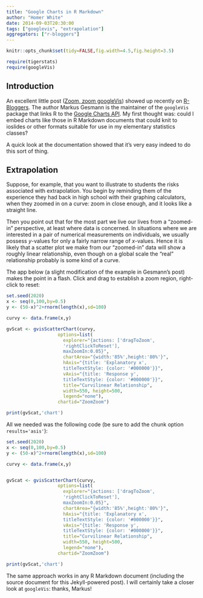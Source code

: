 ```yaml
---
title: "Google Charts in R Markdown"
author: "Homer White"
date: 2014-09-03T20:30:00
tags: ["googlevis", "extrapolation"]
aggregators: ["r-bloggers"]
---
```


```r
knitr::opts_chunk$set(tidy=FALSE,fig.width=4.5,fig.height=3.5)
```

```r
require(tigerstats)
require(googleVis)
```

## Introduction


An excellent little post ([Zoom, zoom googleVis](http://lamages.blogspot.com/2014/09/zoom-zoom-googlevis.html)) showed up recently on [R-Bloggers](http://www.r-bloggers.com/).  The author Markus Gesmann is the maintainer of the `googleVis` package that links R to the [Google Charts API](https://developers.google.com/chart/interactive/docs/gallery).  My first thought was:  could I embed charts like those in R Markdown documents that could knit to ioslides or other formats suitable for use in my elementary statistics classes?

<!--more-->

A quick look at the documentation showed that it's very easy indeed to do this sort of thing.


## Extrapolation

Suppose, for example, that you want to illustrate to students the risks associated with extrapolation.  You begin by reminding them of the experience they had back in high school with their graphing calculators, when they zoomed in on a curve:  zoom in close enough, and it looks like a straight line.

Then you point out that for the most part we live our lives from a "zoomed-in" perspective, at least where data is concerned.  In situations where we are interested in a pair of numerical measurements on individuals, we usually possess $y$-values for only a fairly narrow range of $x$-values.  Hence it is likely that a scatter plot we make from our "zoomed-in" data will show a roughly linear relationship, even though on a global scale the "real" relationship probably is some kind of a curve.

The app below (a slight modification of the example in Gesmann's post) makes the point in a flash.  Click and drag to establish a zoom region, right-click to reset:


```r
set.seed(2020)
x <- seq(0,100,by=0.5)
y <- (50-x)^2+rnorm(length(x),sd=100)

curvy <- data.frame(x,y)

gvScat <- gvisScatterChart(curvy,
                   options=list(
                     explorer="{actions: ['dragToZoom',
                     'rightClickToReset'],
                     maxZoomIn:0.05}",
                     chartArea="{width:'85%',height:'80%'}",
                     hAxis="{title: 'Explanatory x',
                     titleTextStyle: {color: '#000000'}}",
                     vAxis="{title: 'Response y',
                     titleTextStyle: {color: '#000000'}}",
                     title="Curvilinear Relationship",
                     width=550, height=500,
                     legend="none"),
                   chartid="ZoomZoom")

print(gvScat,'chart')
```

All we needed was the following code (be sure to add the chunk option `results='asis'`):

```r
set.seed(2020)
x <- seq(0,100,by=0.5)
y <- (50-x)^2+rnorm(length(x),sd=100)

curvy <- data.frame(x,y)


gvScat <- gvisScatterChart(curvy,
                   options=list(
                     explorer="{actions: ['dragToZoom',
                     'rightClickToReset'],
                     maxZoomIn:0.05}",
                     chartArea="{width:'85%',height:'80%'}",
                     hAxis="{title: 'Explanatory x',
                     titleTextStyle: {color: '#000000'}}",
                     vAxis="{title: 'Response y',
                     titleTextStyle: {color: '#000000'}}",
                     title="Curvilinear Relationship",
                     width=550, height=500,
                     legend="none"),
                   chartid="ZoomZoom")

print(gvScat,'chart')
```


The same approach works in any R Markdown document (including the source document for this Jekyll-powered post).  I will certainly take a closer look at `googleVis`:  thanks, Markus!


